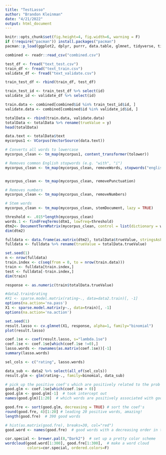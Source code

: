 ```yaml
---
title: "TestLasso"
author: "Brandon Kleinman"
date: "4/21/2022"
output: html_document
---
```


```r
knitr::opts_chunk$set(fig.height=4, fig.width=6, warning = F)
if (!require("pacman")) install.packages("pacman")
pacman::p_load(ggplot2, dplyr, purrr, data.table, glmnet, tidyverse, tidytext, tm, RColorBrewer, wordcloud)
```

```r
combined <- readr::read_csv("combined.csv")
```

```r
test_df <- fread("text_test.csv")
train_df <- fread("text_train.csv")
validate_df <- fread("text_validate.csv")
```

```r
train_test_df <- rbind(train_df, test_df)
```

```r
train_test_id <- train_test_df %>% select(id)
validate_id <- validate_df %>% select(id)
```

```r
train.data <- combined[combined$id %in% train_test_id$id, ]
validate.data <- combined[combined$id %in% validate_id$id, ]
```
 
```r
totalData <- rbind(train.data, validate.data)
totalData <- totalData %>% rename(trueValue = y)
head(totalData)

```


```r
data.text <- totalData$text
mycorpus1 <- VCorpus(VectorSource(data.text))
```

```r
# Converts all words to lowercase
mycorpus_clean <- tm_map(mycorpus1, content_transformer(tolower))

# Removes common English stopwords (e.g. "with", "i")
mycorpus_clean <- tm_map(mycorpus_clean, removeWords, stopwords("english"))


mycorpus_clean <- tm_map(mycorpus_clean, removePunctuation)

# Removes numbers
mycorpus_clean <- tm_map(mycorpus_clean, removeNumbers)

# Stem words
mycorpus_clean <- tm_map(mycorpus_clean, stemDocument, lazy = TRUE) 
```


```r
threshold <- .015*length(mycorpus_clean)   
words.1 <- findFreqTerms(dtm1, lowfreq=threshold) 
dtm2<- DocumentTermMatrix(mycorpus_clean, control = list(dictionary = words.1))
dim(dtm2)
```

```r
fulldata <- data.frame(as.matrix(dtm2), totalData$trueValue, stringsAsFactors = FALSE)
fulldata <- fulldata %>% rename(trueValue = totalData.trueValue)
```

```r
set.seed(1) 
n <- nrow(fulldata)
train.index <- c(seq(from = 0, to = nrow(train.data)))
train <- fulldata[train.index,]
test <- fulldata[-train.index,]
dim(train)
```


```r
response <- as.numeric(train$totalData.trueValue)

#data2.train$rating
#X1 <- sparse.model.matrix(rating~., data=data2.train)[, -1]
options(na.action='na.pass')
X1 <- sparse.model.matrix(y~., data=train)[, -1]
options(na.action='na.action')

set.seed(1)
result.lasso <- cv.glmnet(X1, response, alpha=1, family="binomial")
plot(result.lasso)
```

```r
coef.1se <- coef(result.lasso, s="lambda.1se")  
coef.1se <- coef.1se[which(coef.1se !=0),] 
lasso.words <- rownames(as.matrix(coef.1se))[-1]
summary(lasso.words)
```

```r
sel_cols <- c("rating", lasso.words)

data_sub <- data2 %>% select(all_of(sel_cols))
result.glm <- glm(rating~., family=binomial, data_sub)
```


```r
# pick up the positive coef's which are positively related to the prob of being a good review
good.glm <- coef.1se[which(coef.1se > 0)]
good.glm <- good.glm[-1]  # took intercept out
names(good.glm)[1:20]  # which words are positively associated with good ratings

good.fre <- sort(good.glm, decreasing = TRUE) # sort the coef's
round(good.fre, 4)[1:20] # leading 20 positive words, amazing!
length(good.fre)  # 390 good words

# hist(as.matrix(good.fre), breaks=30, col="red") 
good.word <- names(good.fre)  # good words with a decreasing order in the coeff's
```


```r
cor.special <- brewer.pal(8,"Dark2")  # set up a pretty color scheme
wordcloud(good.word[1:300], good.fre[1:300],  # make a word cloud
          colors=cor.special, ordered.colors=F)

```